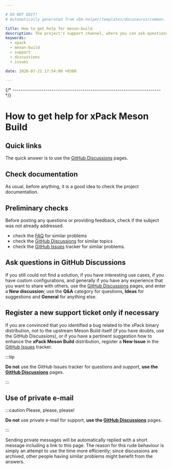 ```yaml
---

# DO NOT EDIT!
# Automatically generated from xbb-helper/templates/docusaurus/common.

title: How to get help for meson-build
description: The project's support channel, where you can ask questions, start discussions, and report issues.
keywords:
  - xpack
  - meson-build
  - support
  - discussions
  - issues

date: 2020-07-21 17:54:00 +0300

---
```



{/* ------------------------------------------------------------------------ */}

# How to get help for xPack Meson Build

## Quick links

The quick answer is to use the
[GitHub Discussions](https://github.com/xpack-dev-tools/meson-build-xpack/discussions/) pages.

## Check documentation

As usual, before anything, it is a good idea to check the project
documentation.

<Documentation/>

## Preliminary checks

Before posting any questions or providing feedback,
check if the subject was not already addressed.

- check the [FAQ](/docs/faq/)
for similar problems
- check the [GitHub Discussions](https://github.com/xpack-dev-tools/meson-build-xpack/discussions/) for
similar topics
- check the
[GitHub Issues](https://github.com/xpack-dev-tools/meson-build-xpack/issues/)
tracker for similar problems.

## Ask questions in GitHub Discussions

If you still could not find a solution, if you have interesting use
cases, if you have custom configurations, and generally if you have
any experience that you want to share with others, use the
[GitHub Discussions](https://github.com/xpack-dev-tools/meson-build-xpack/discussions/) pages,
and enter a **New discussion**; use the **Q&A** category for questions, **Ideas** for suggestions and **General** for anything else.

## Register a new support ticket only if necessary

If you are convinced that you identified a bug related to the xPack binary
distribution, not to the upstream Meson Build itself
(if you have doubts, use the GitHub Discussions),
or if you have a pertinent suggestion how to enhance the **xPack Meson Build**
distribution, register a **New Issue** in the
[GitHub Issues](https://github.com/xpack-dev-tools/meson-build-xpack/issues/)
tracker.

:::tip

**Do not** use the GitHub Issues tracker
for questions and support, **use the
[GitHub Discussions](https://github.com/xpack-dev-tools/meson-build-xpack/discussions/)** pages.

:::

## Use of private e-mail

:::caution Please, please, please!

**Do not** use
private e-mail for support, **use the
[GitHub Discussions](https://github.com/xpack-dev-tools/meson-build-xpack/discussions/)** pages.

:::

Sending private messages will be automatically replied with
a short message including a link to this page.
The reason for this rude behaviour is simply an attempt to use
the time more efficiently; since discussions are archived, other people
having similar problems might benefit from the answers.

